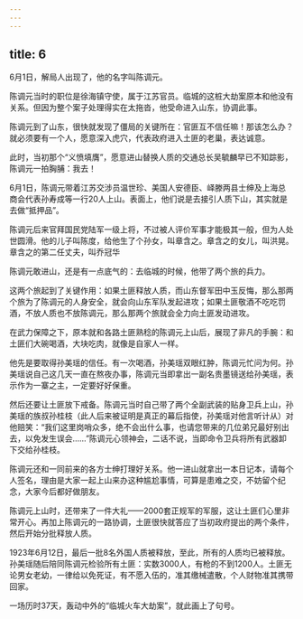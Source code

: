 ```yaml
---
---
---
```

title: 6
---



6月1日，解局人出现了，他的名字叫陈调元。

陈调元当时的职位是徐海镇守使，属于江苏官员。临城的这桩大劫案原本和他没有关系。但因为整个案子处理得实在太拖沓，他受命进入山东，协调此事。

陈调元到了山东，很快就发现了僵局的关键所在：官匪互不信任嘛！那该怎么办？就必须要有一个人，愿意深入虎穴，代表政府进入土匪的老巢，表达诚意。

此时，当初那个“义愤填膺”，愿意进山替换人质的交通总长吴毓麟早已不知踪影，陈调元一拍胸脯：我去！

6月1日，陈调元带着江苏交涉员温世珍、美国人安德臣、峄滕两县士绅及上海总商会代表孙寿成等一行20人上山。表面上，他们说是去接引人质下山，其实就是去做“抵押品”。

陈调元后来官拜国民党陆军一级上将，不过被人评价军事才能极其一般，但为人处世圆滑。他的儿子叫陈度，给他生了个孙女，叫章含之。章含之的女儿，叫洪晃。章含之的第二任丈夫，叫乔冠华



陈调元敢进山，还是有一点底气的：去临城的时候，他带了两个旅的兵力。

这两个旅起到了关键作用：如果土匪释放人质，而山东督军田中玉反悔，那么那两个旅为了陈调元的人身安全，就会向山东军队发起进攻；如果土匪敬酒不吃吃罚酒，不放人质也不放陈调元，那么那两个旅就会全力向土匪发动进攻。

在武力保障之下，原本就和各路土匪熟稔的陈调元上山后，展现了非凡的手腕：和土匪们大碗喝酒，大块吃肉，就像是自家人一样。

他先是要取得孙美瑶的信任。有一次喝酒，孙美瑶双眼红肿，陈调元忙问为何。孙美瑶说自己这几天一直在熬夜办事，陈调元当即拿出一副名贵墨镜送给孙美瑶，表示作为一寨之主，一定要好好保重。

然后还要让土匪放下戒备。陈调元当时自己带了两个全副武装的贴身卫兵上山，孙美瑶的族叔孙桂枝（此人后来被证明是真正的幕后指使，孙美瑶对他言听计从）对他赔笑：“我们这里岗哨众多，绝不会出什么事，也请您带来的几位弟兄最好别出去，以免发生误会……”陈调元心领神会，二话不说，当即命令卫兵将所有武器卸下交给孙桂枝。

陈调元还和一同前来的各方士绅打理好关系。他一进山就拿出一本日记本，请每个人签名，理由是大家一起上山来办这种尴尬事情，可算是患难之交，不妨留个纪念，大家今后都好做朋友。

陈调元上山时，还带来了一件大礼——2000套正规军的军服，这让土匪们心里非常开心。再加上陈调元的一路协调，土匪很快就答应了当初政府提出的两个条件，然后开始分批释放人质。

1923年6月12日，最后一批8名外国人质被释放，至此，所有的人质均已被释放。孙美瑶随后陪同陈调元检验所有土匪：实数3000人，有枪的不到1200人。土匪无论男女老幼，一律给以免死证，有不愿入伍的，准其缴械遣散，个人财物准其携带回家。

一场历时37天，轰动中外的“临城火车大劫案”，就此画上了句号。